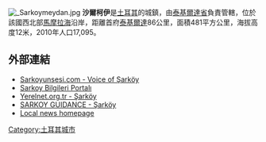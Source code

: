 [[Image:_Sarkoymeydan.jpg|thumb]]
'''沙爾柯伊'''是[[土耳其|土耳其]]的城鎮，由[[泰基爾達省|泰基爾達省]]負責管轄，位於該國西北部[[馬摩拉海|馬摩拉海]]沿岸，距離首府[[泰基爾達|泰基爾達]]86公里，面積481平方公里，海拔高度12米，2010年人口17,095。

==外部連結==
*[http://www.sarkoyunsesi.com/ Sarkoyunsesi.com - Voice of Şarköy] {{Wayback|url=http://www.sarkoyunsesi.com/ |date=20120622231619 }}
*[https://web.archive.org/web/20090614153635/http://www.barnleksaker.net/ Sarkoy Bilgileri Portalı]
*[http://www.yerelnet.org.tr/sarkoy Yerelnet.org.tr - Şarköy]{{Dead link|date=2020年1月 |bot=InternetArchiveBot |fix-attempted=yes }}
*[https://web.archive.org/web/20080501094332/http://www.sarkoyrehberi.net/ SARKOY GUIDANCE - Şarköy]
*[https://web.archive.org/web/20070325172025/http://www.kenthaber.com/ilceler.aspx?IlceKodu=5909 Local news homepage] {{tr icon}}

{{coord|40.61343|N|27.11357|E|source:placeopedia|display=title}}

{{Turkey-geo-stub}}
[[Category:土耳其城市|Category:土耳其城市]]